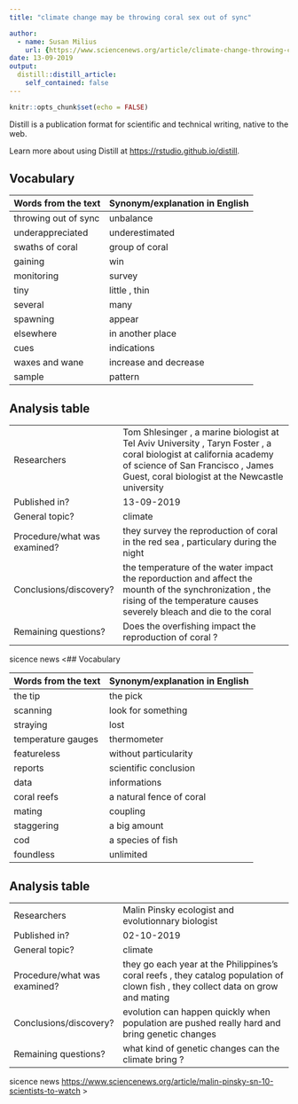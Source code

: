 ```yaml
---
title: "climate change may be throwing coral sex out of sync"

author:
  - name: Susan Milius
    url: {https://www.sciencenews.org/article/climate-change-throwing-coral-sex-out-sync}
date: 13-09-2019
output:
  distill::distill_article:
    self_contained: false
---
```


```r
knitr::opts_chunk$set(echo = FALSE)
```

Distill is a publication format for scientific and technical writing, native to the web.

Learn more about using Distill at <https://rstudio.github.io/distill>.

## Vocabulary 

| Words from the text | Synonym/explanation in English |
| ------------------- | ------------------------------ |
| throwing out of sync| unbalance                      |
|   underappreciated  | underestimated                 |
| swaths of coral     |     group of coral             |
| gaining             |  win                           |
| monitoring          |     survey                     |
|   tiny              |    little , thin               |
|  several            |    many                        |
|  spawning           |   appear                       |
|   elsewhere         |  in another place              |
|   cues              |  indications                   |
|   waxes and wane    |  increase and decrease         |
| sample              |   pattern                      |



## Analysis table 

|                              |                                                                     |
| ---------------------------- | ------------------------------------------------------------------- |
| Researchers                  | Tom Shlesinger , a marine biologist at Tel Aviv University , Taryn Foster , a coral biologist at california academy of science of San Francisco ,  James Guest, coral biologist at the Newcastle university   |
| Published in?                | 13-09-2019                                                          |
| General topic?               |  climate                                                            |
| Procedure/what was examined? | they survey the reproduction of coral in the red sea , particulary during the night |
| Conclusions/discovery?       |  the temperature of the water impact the reporduction and affect the mounth of the synchronization , the rising of the temperature causes severely bleach and die to the coral      |
| Remaining questions?         | Does the overfishing impact the reproduction of coral ? |

sicence news
<## Vocabulary 

| Words from the text | Synonym/explanation in English |
| ------------------- | ------------------------------ |
| the tip             | the pick                       |
|   scanning          | look for something             |
|     straying        |     lost                       |
| temperature gauges  |  thermometer                   |
| featureless         |     without particularity      |
|   reports           |    scientific conclusion       |
|  data               |    informations                |
|  coral reefs        |   a natural fence of coral     |
|   mating            |  coupling                      |
|   staggering        |  a big amount                  |
|   cod               |  a species of fish             |
| foundless           |   unlimited                    |



## Analysis table 

|                              |                                                                     |
| ---------------------------- | ------------------------------------------------------------------- |
| Researchers                  | Malin Pinsky ecologist and evolutionnary biologist                  |
| Published in?                | 02-10-2019                                                          |
| General topic?               |  climate                                                            |
| Procedure/what was examined? | they go each year at the Philippines's coral reefs , they catalog population of clown fish , they collect data on grow and mating|
| Conclusions/discovery?       |  evolution can happen quickly when population are pushed really hard and bring genetic changes     |
| Remaining questions?         | what kind of genetic changes can the climate bring ? |

sicence news
<https://www.sciencenews.org/article/malin-pinsky-sn-10-scientists-to-watch>
>

